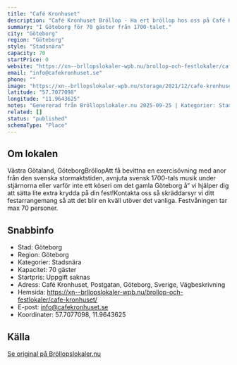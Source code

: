 ```yaml
---
title: "Café Kronhuset"
description: "Café Kronhuset Bröllop - Ha ert bröllop hos oss på Café Kronhuset. Se vår fina Bröllopslokal. Skicka gärna en förfrågan så hjälper vi Er!"
summary: "I Göteborg för 70 gäster från 1700-talet."
city: "Göteborg"
region: "Göteborg"
style: "Stadsnära"
capacity: 70
startPrice: 0
website: "https://xn--brllopslokaler-wpb.nu/brollop-och-festlokaler/cafe-kronhuset/"
email: "info@cafekronhuset.se"
phone: ""
image: "https://xn--brllopslokaler-wpb.nu/storage/2021/12/cafe-kronhuset-brollopslokal-goteborg-festlokal-visningsbild.webp"
latitude: "57.7077098"
longitude: "11.9643625"
notes: "Genererad från Bröllopslokaler.nu 2025-09-25 | Kategorier: Stadsnära"
related: []
status: "published"
schemaType: "Place"
---
```


## Om lokalen

Västra Götaland, GöteborgBröllopAtt få bevittna en exercisövning med anor från den svenska stormaktstiden, avnjuta svensk 1700-tals musik under stjärnorna eller varför inte ett köseri om det gamla Göteborg å“ vi hjälper dig att sätta lite extra krydda på din fest!Kontakta oss så skräddarsyr vi ditt festarrangemang så att det blir en kväll utöver det vanliga. Festvåningen tar max 70 personer.

## Snabbinfo

- Stad: Göteborg
- Region: Göteborg
- Kategorier: Stadsnära
- Kapacitet: 70 gäster
- Startpris: Uppgift saknas
- Adress: Café Kronhuset, Postgatan, Göteborg, Sverige, Vägbeskrivning
- Hemsida: https://xn--brllopslokaler-wpb.nu/brollop-och-festlokaler/cafe-kronhuset/
- E-post: info@cafekronhuset.se
- Koordinater: 57.7077098, 11.9643625

## Källa

[Se original på Bröllopslokaler.nu](https://xn--brllopslokaler-wpb.nu/brollop-och-festlokaler/cafe-kronhuset/)
